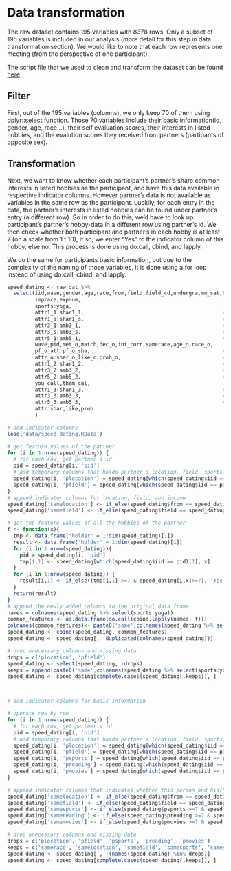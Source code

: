 # Data transformation

The raw dataset contains 195 variables with 8378 rows. Only a subset of 195 variables is included in our analysis (more detail for this step in data transformation section). We would like to note that each row represents one meeting (from the perspective of one participant).

The script file that we used to clean and transform the dataset can be found [here](https://github.com/bojum/speeddating/blob/master/03-cleaning.Rmd).


## Filter

First, out of the 195 variables (columns), we only keep 70 of them using dplyr::select function. Those 70 variables include their basic information(id, gender, age, race...), their self evaluation scores, their interests in listed hobbies, and the evalution scores they received from partners (partipants of opposite sex).

## Transformation

Next, we want to know whether each participant's partner's share common interests in listed hobbies as the participant, and have this data available in respective indicator columns. However partner's data is not available as variables in the same row as the participant. Luckily, for each entry in the data, the partner's interests in listed hobbies can be found under partner's entry (a different row). So in order to do this, we'd have to look up participant's partner's hobby-data in a different row using partner's id. We then check whether both participant and partner's in each hobby is at least 7 (on a scale from 1 t 10), if so, we enter "Yes" to the indicator column of this hobby, else no. This process is done using do.call, cbind, and lapply.

We do the same for participants basic information, but due to the complexity of the naming of those variables, it is done using a for loop instead of using do.call, cbind, and lapply.

```r

speed_dating <- raw_dat %>% 
  select(iid,wave,gender,age,race,from,field,field_cd,undergra,mn_sat,tuition,income,
         imprace,expnum,
         sports:yoga,
         attr1_1:shar1_1,                                             # exp weight to others-1
         attr1_s:shar1_s,                                             # exp weight to others-2
         attr3_1:amb3_1,                                              # self-evaluate-1 (self)-1
         attr3_s:amb3_s,                                              # self-evaluate-1 (self)-2
         attr5_1:amb5_1,                                              # self-evaluate-2 (others)-1
         wave,pid,met_o,match,dec_o,int_corr,samerace,age_o,race_o,
         pf_o_att:pf_o_sha,                                           # score to others
         attr_o:shar_o,like_o,prob_o,                                 # score received
         attr1_2:shar1_2,                                             # exp weight to others-3
         attr3_2:amb3_2,                                              # self-evaluate-1 (self)-3
         attr5_2:amb5_2,                                              # self-evaluate-2 (others)-2
         you_call,them_cal,
         attr1_3:shar1_3,                                             # exp weight to others-4
         attr3_3:amb3_3,                                              # self-evaluate-1 (self)-4
         attr5_3:amb5_3,                                              # self-evaluate-2 (others)-3
         attr:shar,like,prob
         ) 

# add indicator columns
load('data/speed_dating.RData')

# get feature values of the partner
for (i in 1:nrow(speed_dating)) {
  # for each row, get partner's id
  pid = speed_dating[i, 'pid']
  # add temporary columns that holds partner's location, field, sports, reading, movies
  speed_dating[i, 'plocation'] = speed_dating[which(speed_dating$iid == pid)[1], 'from']
  speed_dating[i, 'pfield'] = speed_dating[which(speed_dating$iid == pid)[1], 'field']
}
# append indicator columns for location, field, and income
speed_dating['samelocation'] <- if_else(speed_dating$from == speed_dating$plocation, 'Yes', 'No')
speed_dating['samefield'] <- if_else(speed_dating$field == speed_dating$pfield, 'Yes', 'No')

# get the feature values of all the hobbies of the partner
f <- function(x){
  tmp <- data.frame("holder" = 1:dim(speed_dating)[1])
  result <- data.frame("holder" = 1:dim(speed_dating)[1])
  for (i in 1:nrow(speed_dating)){
    pid = speed_dating[i, 'pid']
    tmp[i,1] <- speed_dating[which(speed_dating$iid == pid)[1], x]
  }
  for (i in 1:nrow(speed_dating)) {
    result[i,1] <- if_else((tmp[i,1] >=7 & speed_dating[i,x]>=7), 'Yes', 'No')
  }
  return(result)
}
# append the newly added columns to the original data frame
names = colnames(speed_dating %>% select(sports:yoga))
common_features <- as.data.frame(do.call(cbind,lapply(names, f)))
colnames(common_features)<- paste0('same',colnames(speed_dating %>% select(sports:yoga)))
speed_dating <- cbind(speed_dating, common_features)
speed_dating <- speed_dating[, !duplicated(colnames(speed_dating))]

# drop unecessary columns and missing data
drops = c('plocation', 'pfield')
speed_dating <- select(speed_dating, -drops)
keeps = append(paste0('same',colnames(speed_dating %>% select(sports:yoga))), c('samelocation', 'samefield'))
speed_dating <- speed_dating[complete.cases(speed_dating[,keeps]), ]



# add indicator columns for basic information 

# operate row by row
for (i in 1:nrow(speed_dating)) {
  # for each row, get partner's id
  pid = speed_dating[i, 'pid']
  # add temporary columns that holds partner's location, field, sports, reading, movies
  speed_dating[i, 'plocation'] = speed_dating[which(speed_dating$iid == pid)[1], 'from']
  speed_dating[i, 'pfield'] = speed_dating[which(speed_dating$iid == pid)[1], 'field']
  speed_dating[i, 'psports'] = speed_dating[which(speed_dating$iid == pid)[1], 'sports']
  speed_dating[i, 'preading'] = speed_dating[which(speed_dating$iid == pid)[1], 'reading']
  speed_dating[i, 'pmovies'] = speed_dating[which(speed_dating$iid == pid)[1], 'movies']
}

# append indicator columns that indicates whether this person and his/her partner share this feature
speed_dating['samelocation'] <- if_else(speed_dating$from == speed_dating$plocation, 'Yes', 'No')
speed_dating['samefield'] <- if_else(speed_dating$field == speed_dating$pfield, 'Yes', 'No')
speed_dating['samesports'] <- if_else(speed_dating$psports >=7 & speed_dating$sports>=7, 'Yes', 'No')
speed_dating['samereading'] <- if_else(speed_dating$preading >=7 & speed_dating$reading>=7, 'Yes', 'No')
speed_dating['samemovies'] <- if_else(speed_dating$pmovies >=7 & speed_dating$movies>=7, 'Yes', 'No')

# drop unecessary columns and missing data
drops = c('plocation', 'pfield', 'psports', 'preading', 'pmovies')
keeps = c('samerace', 'samelocation', 'samefield', 'samesports', 'samesports', 'samemovies')
speed_dating <- speed_dating[ , !(names(speed_dating) %in% drops)]
speed_dating <- speed_dating[complete.cases(speed_dating[,keeps]), ]
```


